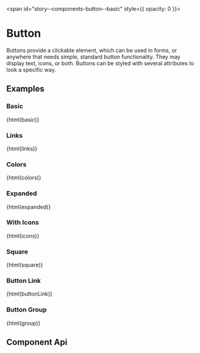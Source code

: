 
<span id="story--components-button--basic" style={{ opacity: 0 }}></span>

# Button

Buttons provide a clickable element, which can be used in forms, or anywhere that needs simple, standard button functionality. They may display text, icons, or both. Buttons can be styled with several attributes to look a specific way.

<Canvas>
  <Story id="components-button--primary" />
</Canvas>

## Examples

### Basic

<Canvas mdxSource={basic}>
  <bal-doc-app>{html(basic)}</bal-doc-app>
</Canvas>

### Links

<Canvas mdxSource={links}>
  <bal-doc-app>{html(links)}</bal-doc-app>
</Canvas>

### Colors

<Canvas mdxSource={colors}>
  <bal-doc-app>{html(colors)}</bal-doc-app>
</Canvas>

### Expanded

<Canvas mdxSource={expanded}>
  <bal-doc-app>{html(expanded)}</bal-doc-app>
</Canvas>

### With Icons

<Canvas mdxSource={icons}>
  <bal-doc-app>{html(icons)}</bal-doc-app>
</Canvas>

### Square

<Canvas mdxSource={square}>
  <bal-doc-app>{html(square)}</bal-doc-app>
</Canvas>

### Button Link

<Canvas mdxSource={buttonLink}>
  <bal-doc-app>{html(buttonLink)}</bal-doc-app>
</Canvas>

### Button Group

<Canvas mdxSource={group}>
  <bal-doc-app>{html(group)}</bal-doc-app>
</Canvas>

## Component Api

<Description markdown={readme} />
<Description markdown={buttonGroup} />

<br />


<Description markdown={testing} />

<bal-doc-github link="/components/bal-button/stories/bal-button.docs.mdx"></bal-doc-github>
